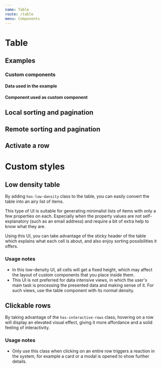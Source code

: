 ```yaml
---
name: Table
route: /table
menu: Components
---
```


# Table

<limel-props name="limel-table" />

## Examples

<limel-example name="limel-example-table" />

### Custom components

<limel-example name="limel-example-table-custom-components" path="table"/>

#### Data used in the example

<limel-example name="birds" path="table" code-only={true} />

#### Component used as custom component

<limel-example name="limel-example-table-food" path="table" code-only={true}/>

## Local sorting and pagination

<limel-example name="limel-example-table-local" path="table"/>

## Remote sorting and pagination

<limel-example name="limel-example-table-remote" path="table"/>

## Activate a row

<limel-example name="limel-example-table-activate-row" path="table"/>

# Custom styles
<limel-example name="limel-example-table-low-density" path="table"/>

## Low density table
By adding `has-low-dansity` class to the table, you can easily convert the table into an airy list of items.

This type of UI is suitable for generating minimalist lists of items with only a few properties on each. Especially when the property values are not self-explanatory (such as an email address) and require a bit of extra help to know what they are.

Using this UI, you can take advantage of the sticky header of the table which explains what each cell is about, and also enjoy sorting possibilities it offers.

### Usage notes
- In this low-density UI, all cells will get a fixed height, which may affect the layout of custom components that you place inside them.
- This UI is not preferred for data intensive views, in which the user's main task is processing the presented data and making sense of it. For such views, use the table component with its normal density.

## Clickable rows
By taking advantage of the `has-interactive-rows` class, hovering on a row will display an elevated visual effect, giving it more affordance and a solid feeling of interactivity.

### Usage notes
- Only use this class when clicking on an entire row triggers a reaction in the system, for example a card or a modal is opened to show further details.

